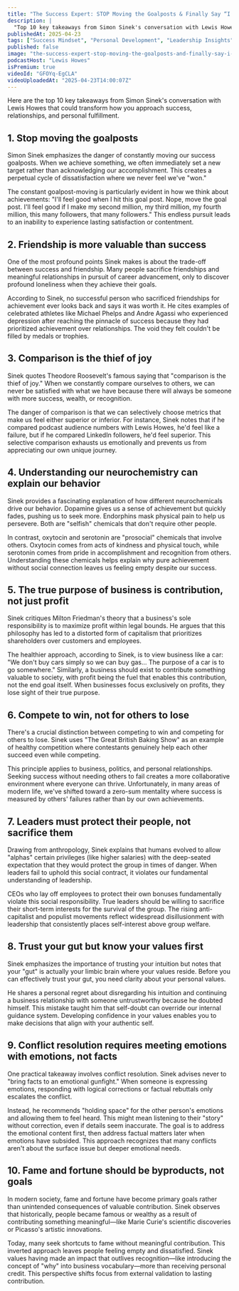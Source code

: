 ```yaml
---
title: "The Success Expert: STOP Moving the Goalposts & Finally Say “I’ve Won”! | Simon Sinek"
description: |
  "Top 10 key takeaways from Simon Sinek's conversation with Lewis Howes that could transform how you approach success, relationships, and personal fulfillment."
publishedAt: 2025-04-23
tags: ["Success Mindset", "Personal Development", "Leadership Insights"]
published: false
image: "the-success-expert-stop-moving-the-goalposts-and-finally-say-i-have-won-simon-sinek.jpg"
podcastHost: "Lewis Howes"
isPremium: true
videoId: "GFOYq-EgCLA"
videoUploadedAt: "2025-04-23T14:00:07Z"
---
```



<PodcastSummaryPageLayout frontmatter={frontmatter}>

Here are the top 10 key takeaways from Simon Sinek's conversation with Lewis Howes that could transform how you approach success, relationships, and personal fulfillment.

## 1. Stop moving the goalposts

Simon Sinek emphasizes the danger of constantly moving our success goalposts. When we achieve something, we often immediately set a new target rather than acknowledging our accomplishment. This creates a perpetual cycle of dissatisfaction where we never feel we've "won."

The constant goalpost-moving is particularly evident in how we think about achievements: "I'll feel good when I hit this goal post. Nope, move the goal post. I'll feel good if I make my second million, my third million, my fourth million, this many followers, that many followers." This endless pursuit leads to an inability to experience lasting satisfaction or contentment.

## 2. Friendship is more valuable than success

One of the most profound points Sinek makes is about the trade-off between success and friendship. Many people sacrifice friendships and meaningful relationships in pursuit of career advancement, only to discover profound loneliness when they achieve their goals.

According to Sinek, no successful person who sacrificed friendships for achievement ever looks back and says it was worth it. He cites examples of celebrated athletes like Michael Phelps and Andre Agassi who experienced depression after reaching the pinnacle of success because they had prioritized achievement over relationships. The void they felt couldn't be filled by medals or trophies.

## 3. Comparison is the thief of joy

Sinek quotes Theodore Roosevelt's famous saying that "comparison is the thief of joy." When we constantly compare ourselves to others, we can never be satisfied with what we have because there will always be someone with more success, wealth, or recognition.

The danger of comparison is that we can selectively choose metrics that make us feel either superior or inferior. For instance, Sinek notes that if he compared podcast audience numbers with Lewis Howes, he'd feel like a failure, but if he compared LinkedIn followers, he'd feel superior. This selective comparison exhausts us emotionally and prevents us from appreciating our own unique journey.

## 4. Understanding our neurochemistry can explain our behavior

Sinek provides a fascinating explanation of how different neurochemicals drive our behavior. Dopamine gives us a sense of achievement but quickly fades, pushing us to seek more. Endorphins mask physical pain to help us persevere. Both are "selfish" chemicals that don't require other people.

In contrast, oxytocin and serotonin are "prosocial" chemicals that involve others. Oxytocin comes from acts of kindness and physical touch, while serotonin comes from pride in accomplishment and recognition from others. Understanding these chemicals helps explain why pure achievement without social connection leaves us feeling empty despite our success.

## 5. The true purpose of business is contribution, not just profit

Sinek critiques Milton Friedman's theory that a business's sole responsibility is to maximize profit within legal bounds. He argues that this philosophy has led to a distorted form of capitalism that prioritizes shareholders over customers and employees.

The healthier approach, according to Sinek, is to view business like a car: "We don't buy cars simply so we can buy gas... The purpose of a car is to go somewhere." Similarly, a business should exist to contribute something valuable to society, with profit being the fuel that enables this contribution, not the end goal itself. When businesses focus exclusively on profits, they lose sight of their true purpose.

## 6. Compete to win, not for others to lose

There's a crucial distinction between competing to win and competing for others to lose. Sinek uses "The Great British Baking Show" as an example of healthy competition where contestants genuinely help each other succeed even while competing.

This principle applies to business, politics, and personal relationships. Seeking success without needing others to fail creates a more collaborative environment where everyone can thrive. Unfortunately, in many areas of modern life, we've shifted toward a zero-sum mentality where success is measured by others' failures rather than by our own achievements.

## 7. Leaders must protect their people, not sacrifice them

Drawing from anthropology, Sinek explains that humans evolved to allow "alphas" certain privileges (like higher salaries) with the deep-seated expectation that they would protect the group in times of danger. When leaders fail to uphold this social contract, it violates our fundamental understanding of leadership.

CEOs who lay off employees to protect their own bonuses fundamentally violate this social responsibility. True leaders should be willing to sacrifice their short-term interests for the survival of the group. The rising anti-capitalist and populist movements reflect widespread disillusionment with leadership that consistently places self-interest above group welfare.

## 8. Trust your gut but know your values first

Sinek emphasizes the importance of trusting your intuition but notes that your "gut" is actually your limbic brain where your values reside. Before you can effectively trust your gut, you need clarity about your personal values.

He shares a personal regret about disregarding his intuition and continuing a business relationship with someone untrustworthy because he doubted himself. This mistake taught him that self-doubt can override our internal guidance system. Developing confidence in your values enables you to make decisions that align with your authentic self.

## 9. Conflict resolution requires meeting emotions with emotions, not facts

One practical takeaway involves conflict resolution. Sinek advises never to "bring facts to an emotional gunfight." When someone is expressing emotions, responding with logical corrections or factual rebuttals only escalates the conflict.

Instead, he recommends "holding space" for the other person's emotions and allowing them to feel heard. This might mean listening to their "story" without correction, even if details seem inaccurate. The goal is to address the emotional content first, then address factual matters later when emotions have subsided. This approach recognizes that many conflicts aren't about the surface issue but deeper emotional needs.

## 10. Fame and fortune should be byproducts, not goals

In modern society, fame and fortune have become primary goals rather than unintended consequences of valuable contribution. Sinek observes that historically, people became famous or wealthy as a result of contributing something meaningful—like Marie Curie's scientific discoveries or Picasso's artistic innovations.

Today, many seek shortcuts to fame without meaningful contribution. This inverted approach leaves people feeling empty and dissatisfied. Sinek values having made an impact that outlives recognition—like introducing the concept of "why" into business vocabulary—more than receiving personal credit. This perspective shifts focus from external validation to lasting contribution.

</PodcastSummaryPageLayout>
